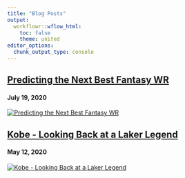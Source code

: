 ---
title: "Blog Posts"
output:
  workflowr::wflow_html:
    toc: false
    theme: united
editor_options:
  chunk_output_type: console
---


<div class = "row">
<div class = "col-md-8">

## [Predicting the Next Best Fantasy WR](20200719-Predicting-the-Next-Best-Fantasy-WR.html)
#### July 19, 2020

</div>
</div>

<div class = "row">
<div class = "col-md-8">

[![Predicting the Next Best Fantasy WR](assets/20200719/Odell Beckham Draft.jpg)](20200719-Predicting-the-Next-Best-Fantasy-WR.html)

</div>
</div>





<div class = "row">
<div class = "col-md-8">

## [Kobe - Looking Back at a Laker Legend](20200512-Kobe---Looking-Back-at-a-Laker-Legend.html)
#### May 12, 2020

</div>
</div>

<div class = "row">
<div class = "col-md-8">

[![Kobe - Looking Back at a Laker Legend](assets/20200512/Kobe Bryant Picture.jpg)](20200512-Kobe---Looking-Back-at-a-Laker-Legend.html)

</div>
</div>
